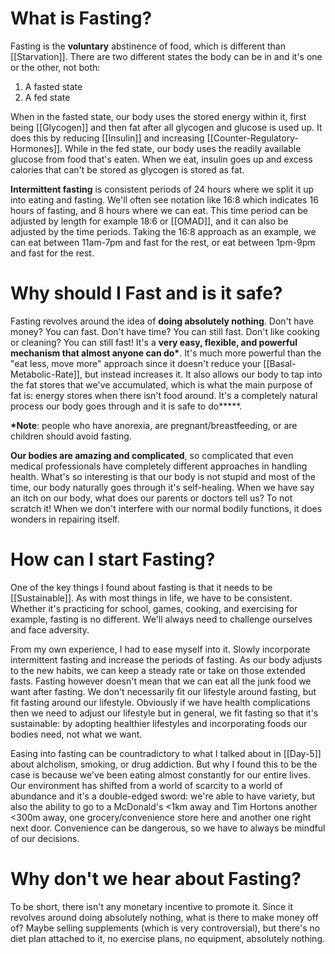 # What is Fasting?

Fasting is the **voluntary** abstinence of food, which is different than [[Starvation]]. There are two different states the body can be in and it's one or the other, not both:
1. A fasted state
2. A fed state

When in the fasted state, our body uses the stored energy within it, first being [[Glycogen]] and then fat after all glycogen and glucose is used up. It does this by reducing [[Insulin]] and increasing [[Counter-Regulatory-Hormones]]. While in the fed state, our body uses the readily available glucose from food that's eaten. When we eat, insulin goes up and excess calories that can't be stored as glycogen is stored as fat.

**Intermittent fasting** is consistent periods of 24 hours where we split it up into eating and fasting. We'll often see notation like 16:8 which indicates 16 hours of fasting, and 8 hours where we can eat. This time period can be adjusted by length for example 18:6 or [[OMAD]], and it can also be adjusted by the time periods. Taking the 16:8 approach as an example, we can eat between 11am-7pm and fast for the rest, or eat between 1pm-9pm and fast for the rest. 

# Why should I Fast and is it safe?

Fasting revolves around the idea of **doing absolutely nothing**. Don't have money? You can fast. Don't have time? You can still fast. Don't like cooking or cleaning? You can still fast! It's a **very easy, flexible, and powerful mechanism that almost anyone can do\***. It's much more powerful than the "eat less, move more" approach since it doesn't reduce your [[Basal-Metabolic-Rate]], but instead increases it. It also allows our body to tap into the fat stores that we've accumulated, which is what the main purpose of fat is: energy stores when there isn't food around. It's a completely natural process our body goes through and it is safe to do**\***.

**\*Note**: people who have anorexia, are pregnant/breastfeeding, or are children should avoid fasting.

**Our bodies are amazing and complicated**, so complicated that even medical professionals have completely different approaches in handling health. What's so interesting is that our body is not stupid and most of the time, our body naturally goes through it's self-healing. When we have say an itch on our body, what does our parents or doctors tell us? To not scratch it! When we don't interfere with our normal bodily functions, it does wonders in repairing itself. 

# How can I start Fasting?

One of the key things I found about fasting is that it needs to be [[Sustainable]]. As with most things in life, we have to be consistent. Whether it's practicing for school, games, cooking, and exercising for example, fasting is no different. We'll always need to challenge ourselves and face adversity.

From my own experience, I had to ease myself into it. Slowly incorporate intermittent fasting and increase the periods of fasting. As our body adjusts to the new habits, we can keep a steady rate or take on those extended fasts. Fasting however doesn't mean that we can eat all the junk food we want after fasting. We don't necessarily fit our lifestyle around fasting, but fit fasting around our lifestyle. Obviously if we have health complications then we need to adjust our lifestyle but in general, we fit fasting so that it's sustainable: by adopting healthier lifestyles and incorporating foods our bodies need, not what we want. 

Easing into fasting can be countradictory to what I talked about in [[Day-5]] about alcholism, smoking, or drug addiction. But why I found this to be the case is because we've been eating almost constantly for our entire lives. Our environment has shifted from a world of scarcity to a world of abundance and it's a double-edged sword: we're able to have variety, but also the ability to go to a McDonald's <1km away and Tim Hortons another <300m away, one grocery/convenience store here and another one right next door. Convenience can be dangerous, so we have to always be mindful of our decisions.

# Why don't we hear about Fasting?

To be short, there isn't any monetary incentive to promote it. Since it revolves around doing absolutely nothing, what is there to make money off of? Maybe selling supplements (which is very controversial), but there's no diet plan attached to it, no exercise plans, no equipment, absolutely nothing.